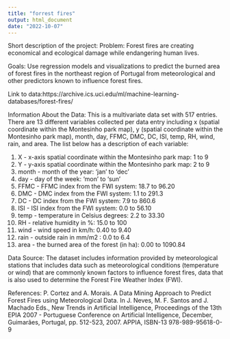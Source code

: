 ```yaml
---
title: "forrest fires"
output: html_document
date: "2022-10-07"
---
```


Short description of the project:
Problem: Forest fires are creating economical and ecological damage while endangering human lives.
 
Goals: Use regression models and visualizations to predict the burned area of forest fires in the northeast region of Portugal from meteorological and other predictors known to influence forest fires. 

Link to data:https://archive.ics.uci.edu/ml/machine-learning-databases/forest-fires/ 

Information About the Data: 
 This is a multivariate data set with 517 entries. There are 13 different variables collected per data entry including x (spatial coordinate within the Montesinho park map), y (spatial coordinate within the Montesinho park map), month, day, FFMC, DMC, DC, ISI, temp, RH, wind, rain, and area. The list below has a description of each variable: 
 
1. X - x-axis spatial coordinate within the Montesinho park map: 1 to 9
2. Y - y-axis spatial coordinate within the Montesinho park map: 2 to 9
3. month - month of the year: 'jan' to 'dec'
4. day - day of the week: 'mon' to 'sun'
5. FFMC - FFMC index from the FWI system: 18.7 to 96.20
6. DMC - DMC index from the FWI system: 1.1 to 291.3
7. DC - DC index from the FWI system: 7.9 to 860.6
8. ISI - ISI index from the FWI system: 0.0 to 56.10
9. temp - temperature in Celsius degrees: 2.2 to 33.30
10. RH - relative humidity in %: 15.0 to 100
11. wind - wind speed in km/h: 0.40 to 9.40
12. rain - outside rain in mm/m2 : 0.0 to 6.4
13. area - the burned area of the forest (in ha): 0.00 to 1090.84
 

Data Source:
The dataset includes information provided by meteorological stations that includes data such as meteorological conditions (temperature or wind) that are commonly known factors to influence forest fires, data that is also used to determine the Forest Fire Weather Index (FWI). 
 
References: 
P. Cortez and A. Morais. A Data Mining Approach to Predict Forest Fires using Meteorological Data. In J. Neves, M. F. Santos and J. Machado Eds., New Trends in Artificial Intelligence, Proceedings of the 13th EPIA 2007 - Portuguese Conference on Artificial Intelligence, December, Guimarães, Portugal, pp. 512-523, 2007. APPIA, ISBN-13 978-989-95618-0-9
